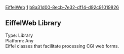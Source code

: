 [[Property:title|EiffelWeb]]
[[Property:weight|1]]
[[Property:uuid|b8a31d00-8ecb-7e32-df14-d92c91019826]]
==EiffelWeb Library==

Type: Library <br/>
Platform: Any <br/>

Eiffel classes that facilitate processing CGI web forms.


